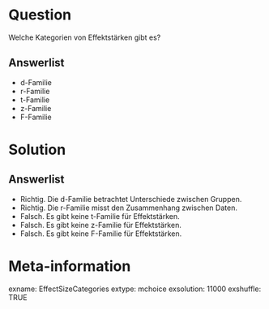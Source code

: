 Question 
======== 

Welche Kategorien von Effektstärken gibt es?

Answerlist
----------

* d-Familie
* r-Familie
* t-Familie
* z-Familie
* F-Familie

Solution
========

Answerlist
----------

* Richtig. Die d-Familie betrachtet Unterschiede zwischen Gruppen.
* Richtig. Die r-Familie misst den Zusammenhang zwischen Daten.
* Falsch. Es gibt keine t-Familie für Effektstärken.
* Falsch. Es gibt keine z-Familie für Effektstärken.
* Falsch. Es gibt keine F-Familie für Effektstärken.

Meta-information
================
exname: EffectSizeCategories
extype: mchoice
exsolution: 11000
exshuffle: TRUE
